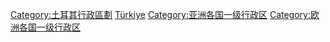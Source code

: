 {{Commonscat|Provinces of Turkey}}

[[Category:土耳其行政區劃|Category:土耳其行政區劃]]
[[Category:各國省份|Türkiye]]
[[Category:亚洲各国一级行政区|Category:亚洲各国一级行政区]]
[[Category:欧洲各国一级行政区|Category:欧洲各国一级行政区]]